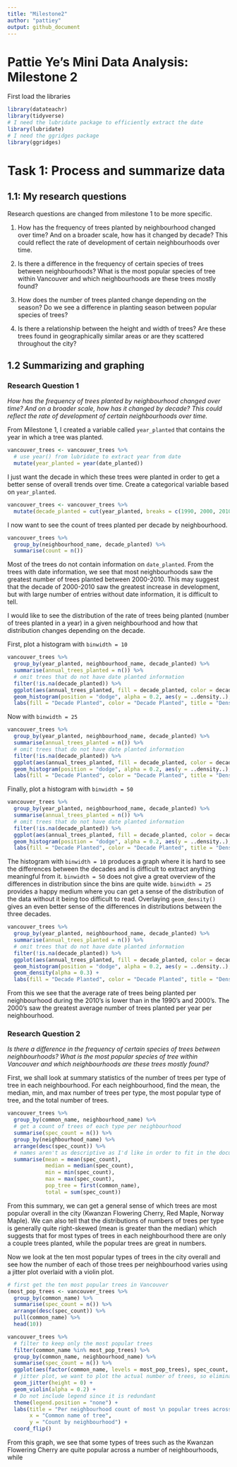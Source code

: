 ```yaml
---
title: "Milestone2"
author: "pattiey"
output: github_document
---
```


# Pattie Ye's Mini Data Analysis: Milestone 2

First load the libraries

```r
library(datateachr)
library(tidyverse)
# I need the lubridate package to efficiently extract the date
library(lubridate)
# I need the ggridges package
library(ggridges)
```

# Task 1: Process and summarize data

## 1.1: My research questions

Research questions are changed from milestone 1 to be more specific. 

1. How has the frequency of trees planted by neighbourhood changed over time? And on a broader scale, how has it changed by decade? This could reflect the rate of development of certain neighbourhoods over time.

2. Is there a difference in the frequency of certain species of trees between neighbourhoods? What is the most popular species of tree within Vancouver and which neighbourhoods are these trees mostly found?

3. How does the number of trees planted change depending on the season? Do we see a difference in planting season between popular species of trees?

4. Is there a relationship between the height and width of trees? Are these trees found in geographically similar areas or are they scattered throughout the city?

## 1.2 Summarizing and graphing

### Research Question 1

*How has the frequency of trees planted by neighbourhood changed over time? And on a broader scale, how has it changed by decade? This could reflect the rate of development of certain neighbourhoods over time.*

From Milestone 1, I created a variable called `year_planted` that contains the year in which a tree was planted.

```r
vancouver_trees <- vancouver_trees %>% 
  # use year() from lubridate to extract year from date
  mutate(year_planted = year(date_planted))
```

I just want the decade in which these trees were planted in order to get a better sense of overall trends over time. Create a categorical variable based on `year_planted`. 

```r
vancouver_trees <- vancouver_trees %>% 
  mutate(decade_planted = cut(year_planted, breaks = c(1990, 2000, 2010, 2020), labels = c("90's", "00's", "10's"))) 
```

I now want to see the count of trees planted per decade by neighbourhood.

```r
vancouver_trees %>% 
  group_by(neighbourhood_name, decade_planted) %>% 
  summarise(count = n())
```

Most of the trees do not contain information on `date_planted`. From the trees with date information, we see that most neighbourhoods saw the greatest number of trees planted between 2000-2010. This may suggest that the decade of 2000-2010 saw the greatest increase in development, but with large number of entries without date information, it is difficult to tell.

I would like to see the distribution of the rate of trees being planted (number of trees planted in a year) in a given neighbourhood and how that distribution changes depending on the decade. 

First, plot a histogram with `binwidth = 10` 
```r
vancouver_trees %>% 
  group_by(year_planted, neighbourhood_name, decade_planted) %>% 
  summarise(annual_trees_planted = n()) %>% 
  # omit trees that do not have date planted information 
  filter(!is.na(decade_planted)) %>%  
  ggplot(aes(annual_trees_planted, fill = decade_planted, color = decade_planted)) +
  geom_histogram(position = "dodge", alpha = 0.2, aes(y = ..density..), binwidth = 10) +
  labs(fill = "Decade Planted", color = "Decade Planted", title = "Density distribution of annual number of trees planted, bin = 10", x = "Number of trees planted in a given year")
```

Now with `binwidth = 25` 
```r
vancouver_trees %>% 
  group_by(year_planted, neighbourhood_name, decade_planted) %>% 
  summarise(annual_trees_planted = n()) %>% 
  # omit trees that do not have date planted information 
  filter(!is.na(decade_planted)) %>%  
  ggplot(aes(annual_trees_planted, fill = decade_planted, color = decade_planted)) +
  geom_histogram(position = "dodge", alpha = 0.2, aes(y = ..density..), binwidth = 25) +
  labs(fill = "Decade Planted", color = "Decade Planted", title = "Density distribution of annual number of trees planted, bin = 25", x = "Number of trees planted in a given year")
```

Finally, plot a histogram with `binwidth = 50` 
```r
vancouver_trees %>% 
  group_by(year_planted, neighbourhood_name, decade_planted) %>% 
  summarise(annual_trees_planted = n()) %>% 
  # omit trees that do not have date planted information 
  filter(!is.na(decade_planted)) %>%  
  ggplot(aes(annual_trees_planted, fill = decade_planted, color = decade_planted)) +
  geom_histogram(position = "dodge", alpha = 0.2, aes(y = ..density..), binwidth = 50) +
  labs(fill = "Decade Planted", color = "Decade Planted", title = "Density distribution of annual number of trees planted, bin = 50", x = "Number of trees planted in a given year")
```

The histogram with `binwidth = 10` produces a graph where it is hard to see the differences between the decades and is difficult to extract anything meaningful from it. `binwidth = 50` does not give a great overview of the differences in distribution since the bins are quite wide. `binwidth = 25` provides a happy medium where you can get a sense of the distribution of the data without it being too difficult to read. Overlaying `geom_density()` gives an even better sense of the differences in distributions between the three decades. 

```r
vancouver_trees %>% 
  group_by(year_planted, neighbourhood_name, decade_planted) %>% 
  summarise(annual_trees_planted = n()) %>% 
  # omit trees that do not have date planted information 
  filter(!is.na(decade_planted)) %>%  
  ggplot(aes(annual_trees_planted, fill = decade_planted, color = decade_planted)) +
  geom_histogram(position = "dodge", alpha = 0.2, aes(y = ..density..), binwidth = 25) +
  geom_density(alpha = 0.3) + 
  labs(fill = "Decade Planted", color = "Decade Planted", title = "Density distribution of annual number of trees planted in a neighbourhood", x = "Number of trees planted in a given year")
```

From this we see that the average rate of trees being planted per neighbourhood during the 2010's is lower than in the 1990's and 2000's. The 2000's saw the greatest average number of trees planted per year per neighbourhood. 

### Research Question 2

*Is there a difference in the frequency of certain species of trees between neighbourhoods? What is the most popular species of tree within Vancouver and which neighbourhoods are these trees mostly found?*

First, we shall look at summary statistics of the number of trees per type of tree in each neighbourhood. For each neighbourhood, find the mean, the median, min, and max number of trees per type, the most popular type of tree, and the total number of trees.

```r
vancouver_trees %>% 
  group_by(common_name, neighbourhood_name) %>% 
  # get a count of trees of each type per neighbourhood
  summarise(spec_count = n()) %>% 
  group_by(neighbourhood_name) %>% 
  arrange(desc(spec_count)) %>% 
  # names aren't as descriptive as I'd like in order to fit in the document
  summarise(mean = mean(spec_count), 
            median = median(spec_count), 
            min = min(spec_count), 
            max = max(spec_count),
            pop_tree = first(common_name), 
            total = sum(spec_count))
```

From this summary, we can get a general sense of which trees are most popular overall in the city (Kwanzan Flowering Cherry, Red Maple, Norway Maple). We can also tell that the distributions of numbers of trees per type is generally quite right-skewed (mean is greater than the median) which suggests that for most types of trees in each neighbourhood there are only a couple trees planted, while the popular trees are great in numbers. 

Now we look at the ten most popular types of trees in the city overall and see how the number of each of those trees per neighbourhood varies using a jitter plot overlaid with a violin plot.

```r
# first get the ten most popular trees in Vancouver
(most_pop_trees <- vancouver_trees %>% 
  group_by(common_name) %>% 
  summarise(spec_count = n()) %>% 
  arrange(desc(spec_count)) %>% 
  pull(common_name) %>% 
  head(10))

vancouver_trees %>% 
  # filter to keep only the most popular trees
  filter(common_name %in% most_pop_trees) %>% 
  group_by(common_name, neighbourhood_name) %>% 
  summarise(spec_count = n()) %>% 
  ggplot(aes(factor(common_name, levels = most_pop_trees), spec_count, color = common_name, fill = common_name)) +
  # jitter plot, we want to plot the actual number of trees, so eliminate vertical jitter
  geom_jitter(height = 0) +
  geom_violin(alpha = 0.2) +
  # Do not include legend since it is redundant
  theme(legend.position = "none") +
  labs(title = "Per neighbourhood count of most \n popular trees across Vancouver", 
       x = "Common name of tree", 
       y = "Count by neighbourhood") +
  coord_flip()
```

From this graph, we see that some types of trees such as the Kwanzan Flowering Cherry are quite popular across a number of neighbourhoods, while 

